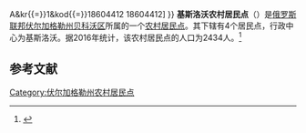 {{Infobox Settlement
| official_name = 基斯洛沃农村居民点
| native_name = Кисловское сельское поселение
| settlement_type = [[农村居民点|农村居民点]]
| subdivision_type = [[国家|国家]]
| subdivision_type1 = [[州_(俄罗斯)|州]]
| subdivision_type2 = [[区_(苏联)|区]]
| subdivision_name = {{RUS}}
| subdivision_name1 = [[伏尔加格勒州|伏尔加格勒州]]
| subdivision_name2 = [[贝科沃区|贝科沃区]]
| seat_type = 行政中心
| seat = 基斯洛沃
| population_as_of=2016
| population_footnotes = <ref name=stat />
| population_total = 2434
| coordinates_display = inline,title
| latd = 49 | latm = 53 | lats = 46 | latNS = N
| longd = 45 | longm = 22 | longs = 51 | longEW = E
| timezone = [[莫斯科时间|MSK]]
| utc_offset = +3
| blank_name = [[俄罗斯市政土地区划代码|OKTMO编码]]
| blank_info = [http://classif.spb.ru/classificators/view/tma.php?st{{=}}A&kr{{=}}1&kod{{=}}18604412 18604412]
}}
'''基斯洛沃农村居民点'''（{{lang-ru|Кисловское сельское поселение}}）是[[俄罗斯联邦|俄罗斯联邦]][[伏尔加格勒州|伏尔加格勒州]][[贝科沃区|贝科沃区]]所属的一个[[农村居民点|农村居民点]]。其下辖有4个居民点，行政中心为基斯洛沃。据2016年统计，该农村居民点的人口为2434人。<ref name=stat>{{cite web | url = http://www.gks.ru/free_doc/doc_2016/bul_dr/mun_obr2016.rar | title = Численность населения Российской Федерации по муниципальным образованиям на 1 января 2016 года | language = ru | accessdate = 2016-12-19 | archive-date = 2019-05-13 | archive-url = https://web.archive.org/web/20190513150350/http://www.gks.ru/free_doc/doc_2016/bul_dr/mun_obr2016.rar | dead-url = no }}</ref>

== 参考文献 ==
{{reflist}}

{{Russia-stub}}

[[Category:伏尔加格勒州农村居民点|Category:伏尔加格勒州农村居民点]]